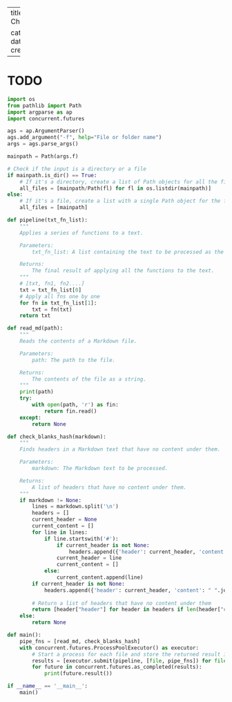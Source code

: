 
---
title: CheckEmptySections

categories: ["article"]
date modified: 
date created: 
---
# TODO

```python
import os
from pathlib import Path
import argparse as ap
import concurrent.futures
```

```python
ags = ap.ArgumentParser()
ags.add_argument("-f", help="File or folder name")
args = ags.parse_args()

mainpath = Path(args.f)
```

```python
# Check if the input is a directory or a file
if mainpath.is_dir() == True:
    # If it's a directory, create a list of Path objects for all the files in the directory
    all_files = [mainpath/Path(fl) for fl in os.listdir(mainpath)]
else:
    # If it's a file, create a list with a single Path object for the file
    all_files = [mainpath]
```

```python
def pipeline(txt_fn_list):
    """
    Applies a series of functions to a text.

    Parameters:
        txt_fn_list: A list containing the text to be processed as the first element, and the functions to be applied as the remaining elements.

    Returns:
        The final result of applying all the functions to the text.
    """
    # [txt, fn1, fn2....]
    txt = txt_fn_list[0]
    # Apply all fns one by one
    for fn in txt_fn_list[1]:
        txt = fn(txt)
    return txt
```

```python
def read_md(path):
    """
    Reads the contents of a Markdown file.

    Parameters:
        path: The path to the file.

    Returns:
        The contents of the file as a string.
    """
    print(path)
    try:
        with open(path, 'r') as fin:
            return fin.read()
    except:
        return None
```

```python
def check_blanks_hash(markdown):
    """
    Finds headers in a Markdown text that have no content under them.

    Parameters:
        markdown: The Markdown text to be processed.

    Returns:
        A list of headers that have no content under them.
    """
    if markdown != None:
        lines = markdown.split('\n')
        headers = []
        current_header = None
        current_content = []
        for line in lines:
            if line.startswith('#'):
                if current_header is not None:
                    headers.append({'header': current_header, 'content': " ".join(current_content)})
                current_header = line
                current_content = []
            else:
                current_content.append(line)
        if current_header is not None:
            headers.append({'header': current_header, 'content': " ".join(current_content)})
        
        # Return a list of headers that have no content under them
        return [header["header"] for header in headers if len(header["content"]) < 2]
    else:
        return None
```

```python
def main():
    pipe_fns = [read_md, check_blanks_hash]
    with concurrent.futures.ProcessPoolExecutor() as executor:
        # Start a process for each file and store the returned result in a list
        results = [executor.submit(pipeline, [file, pipe_fns]) for file in all_files]
        for future in concurrent.futures.as_completed(results):
            print(future.result())

if __name__ == '__main__':
    main()
```



